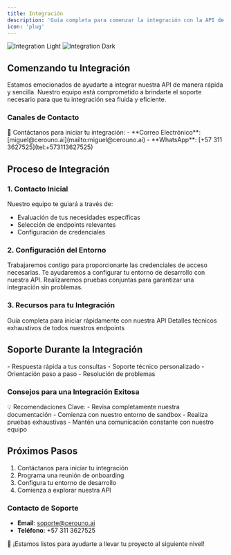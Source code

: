 ```yaml
---
title: Integración
description: 'Guía completa para comenzar la integración con la API de Cerouno'
icon: 'plug'
---
```


<img
  className="block dark:hidden"
  src="/logo/logo_v1.jpg"
  alt="Integration Light"
/>
<img
  className="hidden dark:block"
  src="/log/logo_v3.jpg"
  alt="Integration Dark"
/>

## Comenzando tu Integración

Estamos emocionados de ayudarte a integrar nuestra API de manera rápida y sencilla. Nuestro equipo está comprometido a brindarte el soporte necesario para que tu integración sea fluida y eficiente.

### Canales de Contacto

<Note>
  🤝 Contáctanos para iniciar tu integración:
  - **Correo Electrónico**: [miguel@cerouno.ai](mailto:miguel@cerouno.ai)
  - **WhatsApp**: [+57 311 3627525](tel:+573113627525)
</Note>

## Proceso de Integración

### 1. Contacto Inicial

Nuestro equipo te guiará a través de:
- Evaluación de tus necesidades específicas
- Selección de endpoints relevantes
- Configuración de credenciales

### 2. Configuración del Entorno

<Steps>
  <Step title="Obtén Credenciales">
    Trabajaremos contigo para proporcionarte las credenciales de acceso necesarias.
  </Step>
  <Step title="Configura Entorno de Desarrollo">
    Te ayudaremos a configurar tu entorno de desarrollo con nuestra API.
  </Step>
  <Step title="Pruebas Iniciales">
    Realizaremos pruebas conjuntas para garantizar una integración sin problemas.
  </Step>
</Steps>

### 3. Recursos para tu Integración

<CardGroup cols={2}>
  <Card
    title="Primeros Pasos"
    icon="pen-to-square"
    href="/primeros-pasos"
    color="#4CAF50"
  >
    Guía completa para iniciar rápidamente con nuestra API
  </Card>
  <Card
    title="Documentación Técnica"
    icon="code"
    href="/referencias-api"
    color="#2196F3"
  >
    Detalles técnicos exhaustivos de todos nuestros endpoints
  </Card>
</CardGroup>

## Soporte Durante la Integración

<Accordion title="¿Qué puedes esperar de nuestro equipo?">
  - Respuesta rápida a tus consultas
  - Soporte técnico personalizado
  - Orientación paso a paso
  - Resolución de problemas
</Accordion>

### Consejos para una Integración Exitosa

<Tip>
  💡 Recomendaciones Clave:
  - Revisa completamente nuestra documentación
  - Comienza con nuestro entorno de sandbox
  - Realiza pruebas exhaustivas
  - Mantén una comunicación constante con nuestro equipo
</Tip>

## Próximos Pasos

1. Contáctanos para iniciar tu integración
2. Programa una reunión de onboarding
3. Configura tu entorno de desarrollo
4. Comienza a explorar nuestra API

### Contacto de Soporte

- **Email**: soporte@cerouno.ai
- **Teléfono**: +57 311 3627525

<Tip>
  🚀 ¡Estamos listos para ayudarte a llevar tu proyecto al siguiente nivel!
</Tip>